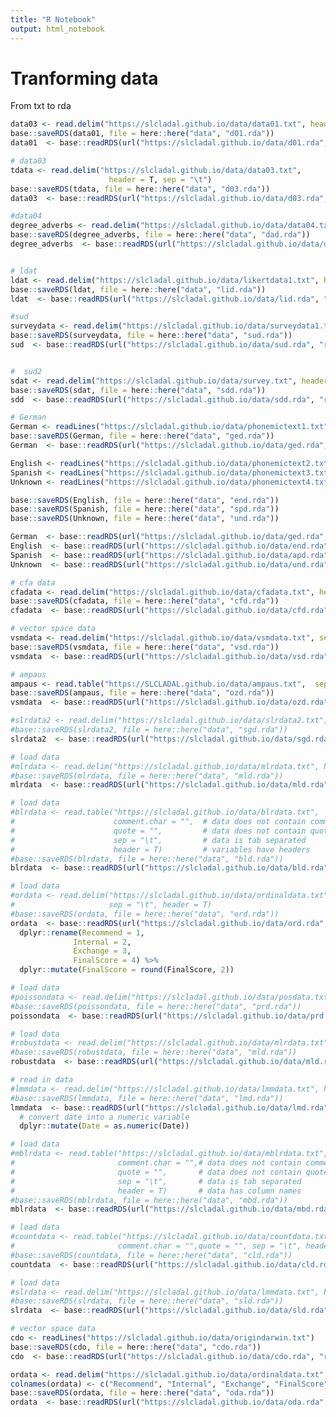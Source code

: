 ```yaml
---
title: "R Notebook"
output: html_notebook
---
```


# Tranforming data

From txt to rda

```r
data03 <- read.delim("https://slcladal.github.io/data/data01.txt", header = TRUE)
base::saveRDS(data01, file = here::here("data", "d01.rda"))
data01  <- base::readRDS(url("https://slcladal.github.io/data/d01.rda", "rb"))

# data03
tdata <- read.delim("https://slcladal.github.io/data/data03.txt", 
                      header = T, sep = "\t")
base::saveRDS(tdata, file = here::here("data", "d03.rda"))
data03  <- base::readRDS(url("https://slcladal.github.io/data/d03.rda", "rb"))

#data04
degree_adverbs <- read.delim("https://slcladal.github.io/data/data04.txt", sep = "\t", header = T)
base::saveRDS(degree_adverbs, file = here::here("data", "dad.rda"))
degree_adverbs  <- base::readRDS(url("https://slcladal.github.io/data/dad.rda", "rb"))


# ldat
ldat <- read.delim("https://slcladal.github.io/data/likertdata1.txt", header = TRUE)
base::saveRDS(ldat, file = here::here("data", "lid.rda"))
ldat  <- base::readRDS(url("https://slcladal.github.io/data/lid.rda", "rb"))

#sud
surveydata <- read.delim("https://slcladal.github.io/data/surveydata1.txt", sep = "\t", header = T)
base::saveRDS(surveydata, file = here::here("data", "sud.rda"))
sud  <- base::readRDS(url("https://slcladal.github.io/data/sud.rda", "rb"))


#  sud2
sdat <- read.delim("https://slcladal.github.io/data/survey.txt", header = TRUE)
base::saveRDS(sdat, file = here::here("data", "sdd.rda"))
sdd  <- base::readRDS(url("https://slcladal.github.io/data/sdd.rda", "rb"))

# German
German <- readLines("https://slcladal.github.io/data/phonemictext1.txt")
base::saveRDS(German, file = here::here("data", "ged.rda"))
German  <- base::readRDS(url("https://slcladal.github.io/data/ged.rda", "rb"))

English <- readLines("https://slcladal.github.io/data/phonemictext2.txt")
Spanish <- readLines("https://slcladal.github.io/data/phonemictext3.txt")
Unknown <- readLines("https://slcladal.github.io/data/phonemictext4.txt")

base::saveRDS(English, file = here::here("data", "end.rda"))
base::saveRDS(Spanish, file = here::here("data", "spd.rda"))
base::saveRDS(Unknown, file = here::here("data", "und.rda"))

German  <- base::readRDS(url("https://slcladal.github.io/data/ged.rda", "rb"))
English  <- base::readRDS(url("https://slcladal.github.io/data/end.rda", "rb"))
Spanish  <- base::readRDS(url("https://slcladal.github.io/data/apd.rda", "rb"))
Unknown  <- base::readRDS(url("https://slcladal.github.io/data/und.rda", "rb"))

# cfa data
cfadata <- read.delim("https://slcladal.github.io/data/cfadata.txt", header = T, sep = "\t")
base::saveRDS(cfadata, file = here::here("data", "cfd.rda"))
cfadata  <- base::readRDS(url("https://slcladal.github.io/data/cfd.rda", "rb"))

# vector space data
vsmdata <- read.delim("https://slcladal.github.io/data/vsmdata.txt", sep = "\t", header = T)
base::saveRDS(vsmdata, file = here::here("data", "vsd.rda"))
vsmdata  <- base::readRDS(url("https://slcladal.github.io/data/vsd.rda", "rb"))

# ampaus
ampaus <- read.table("https://SLCLADAL.github.io/data/ampaus.txt",  sep = "\t", header = T)
base::saveRDS(ampaus, file = here::here("data", "ozd.rda"))
vsmdata  <- base::readRDS(url("https://slcladal.github.io/data/ozd.rda", "rb"))

#slrdata2 <- read.delim("https://slcladal.github.io/data/slrdata2.txt", sep = "\t", header = T)
#base::saveRDS(slrdata2, file = here::here("data", "sgd.rda"))
slrdata2  <- base::readRDS(url("https://slcladal.github.io/data/sgd.rda", "rb"))

# load data
#mlrdata <- read.delim("https://slcladal.github.io/data/mlrdata.txt", header = TRUE)
#base::saveRDS(mlrdata, file = here::here("data", "mld.rda"))
mlrdata  <- base::readRDS(url("https://slcladal.github.io/data/mld.rda", "rb"))

# load data
#blrdata <- read.table("https://slcladal.github.io/data/blrdata.txt",
#                      comment.char = "",  # data does not contain comments
#                      quote = "",         # data does not contain quotes
#                      sep = "\t",         # data is tab separated
#                      header = T)         # variables have headers
#base::saveRDS(blrdata, file = here::here("data", "bld.rda"))
blrdata  <- base::readRDS(url("https://slcladal.github.io/data/bld.rda", "rb"))

```


```r
# load data
#ordata <- read.delim("https://slcladal.github.io/data/ordinaldata.txt", 
#                     sep = "\t", header = T)
#base::saveRDS(ordata, file = here::here("data", "ord.rda"))
ordata  <- base::readRDS(url("https://slcladal.github.io/data/ord.rda", "rb")) %>%
  dplyr::rename(Recommend = 1, 
              Internal = 2, 
              Exchange = 3, 
              FinalScore = 4) %>%
  dplyr::mutate(FinalScore = round(FinalScore, 2))
```


```r
# load data
#poissondata <- read.delim("https://slcladal.github.io/data/posdata.txt", sep = "\t", header = T, skipNul = T, quote = "")
#base::saveRDS(poissondata, file = here::here("data", "prd.rda"))
poissondata  <- base::readRDS(url("https://slcladal.github.io/data/prd.rda", "rb"))

```


```r
# load data
#robustdata <- read.delim("https://slcladal.github.io/data/mlrdata.txt", sep = "\t", header = T)
#base::saveRDS(robustdata, file = here::here("data", "mld.rda"))
robustdata  <- base::readRDS(url("https://slcladal.github.io/data/mld.rda", "rb"))
```

```r
# read in data
#lmmdata <- read.delim("https://slcladal.github.io/data/lmmdata.txt", header = TRUE)
#base::saveRDS(lmmdata, file = here::here("data", "lmd.rda"))
lmmdata  <- base::readRDS(url("https://slcladal.github.io/data/lmd.rda", "rb")) %>%
  # convert date into a numeric variable
  dplyr::mutate(Date = as.numeric(Date))
```

```r
# load data
#mblrdata <- read.table("https://slcladal.github.io/data/mblrdata.txt", 
#                       comment.char = "",# data does not contain comments
#                       quote = "",       # data does not contain quotes
#                       sep = "\t",       # data is tab separated
#                       header = T)       # data has column names
#base::saveRDS(mblrdata, file = here::here("data", "mbd.rda"))
mblrdata  <- base::readRDS(url("https://slcladal.github.io/data/mbd.rda", "rb"))
```

```r
# load data
#countdata <- read.table("https://slcladal.github.io/data/countdata.txt", 
#                       comment.char = "",quote = "", sep = "\t", header = T) 
#base::saveRDS(countdata, file = here::here("data", "cld.rda"))
countdata  <- base::readRDS(url("https://slcladal.github.io/data/cld.rda", "rb"))
```

```r
# load data
#slrdata <- read.delim("https://slcladal.github.io/data/lmmdata.txt", header = TRUE)
#base::saveRDS(slrdata, file = here::here("data", "sld.rda"))
slrdata  <- base::readRDS(url("https://slcladal.github.io/data/sld.rda", "rb"))
```

```r
# vector space data
cdo <- readLines("https://slcladal.github.io/data/origindarwin.txt")
base::saveRDS(cdo, file = here::here("data", "cdo.rda"))
cdo  <- base::readRDS(url("https://slcladal.github.io/data/cdo.rda", "rb"))

```


```r
ordata <- read.delim("https://slcladal.github.io/data/ordinaldata.txt", sep = "\t", header = T)
colnames(ordata) <- c("Recommend", "Internal", "Exchange", "FinalScore")
base::saveRDS(ordata, file = here::here("data", "oda.rda"))
ordata  <- base::readRDS(url("https://slcladal.github.io/data/oda.rda", "rb"))
```

